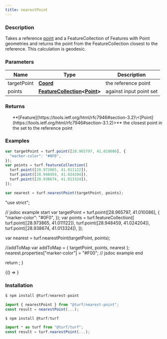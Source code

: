 ```yaml
---
title: nearestPoint
---
```



### Description

Takes a reference [point](https://tools.ietf.org/html/rfc7946#section-3.1.2) and a FeatureCollection of Features
with Point geometries and returns the
point from the FeatureCollection closest to the reference. This calculation
is geodesic.

### Parameters

| Name        | Type                                                                                                                                  | Description             |
| ----------- | ------------------------------------------------------------------------------------------------------------------------------------- | ----------------------- |
| targetPoint | **[Coord](https://tools.ietf.org/html/rfc7946#section-3.1.1)**                                                                        | the reference point     |
| points      | **[FeatureCollection](https://tools.ietf.org/html/rfc7946#section-3.3)\<[Point](https://tools.ietf.org/html/rfc7946#section-3.1.2)>** | against input point set |

### Returns

<ul>
  **[Feature](https://tools.ietf.org/html/rfc7946#section-3.2)\<[Point](https://tools.ietf.org/html/rfc7946#section-3.1.2)>** the closest point in the set to the reference point

</ul>

### Examples

```javascript
var targetPoint = turf.point([28.965797, 41.010086], {
  "marker-color": "#0F0",
});
var points = turf.featureCollection([
  turf.point([28.973865, 41.011122]),
  turf.point([28.948459, 41.024204]),
  turf.point([28.938674, 41.013324]),
]);

var nearest = turf.nearestPoint(targetPoint, points);
```

  "use strict";

  // jsdoc example start
  var targetPoint = turf.point([28.965797, 41.010086], {
    "marker-color": "#0F0",
  });
  var points = turf.featureCollection([
    turf.point([28.973865, 41.011122]),
    turf.point([28.948459, 41.024204]),
    turf.point([28.938674, 41.013324]),
  ]);

  var nearest = turf.nearestPoint(targetPoint, points);

  //addToMap
  var addToMap = { targetPoint, points, nearest };
  nearest.properties["marker-color"] = "#F00";
  // jsdoc example end

  return <ExampleMap addToMap={addToMap} />;
}

<!-- prettier-ignore -->
<BrowserOnly>{() => <Map0 />}</BrowserOnly>

### Installation

```javascript
$ npm install @turf/nearest-point

import { nearestPoint } from "@turf/nearest-point";
const result = nearestPoint(...);
```

```javascript
$ npm install @turf/turf

import * as turf from "@turf/turf";
const result = turf.nearestPoint(...);
```
